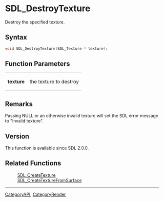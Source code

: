 = SDL_DestroyTexture =

Destroy the specified texture.

== Syntax ==

<syntaxhighlight lang='c'>
void SDL_DestroyTexture(SDL_Texture * texture);
</syntaxhighlight>

== Function Parameters ==

{|
|'''texture'''
|the texture to destroy
|}

== Remarks ==

Passing NULL or an otherwise invalid texture will set the SDL error message
to "Invalid texture".

== Version ==

This function is available since SDL 2.0.0.

== Related Functions ==

:[[SDL_CreateTexture]]
:[[SDL_CreateTextureFromSurface]]

----
[[CategoryAPI]], [[CategoryRender]]


